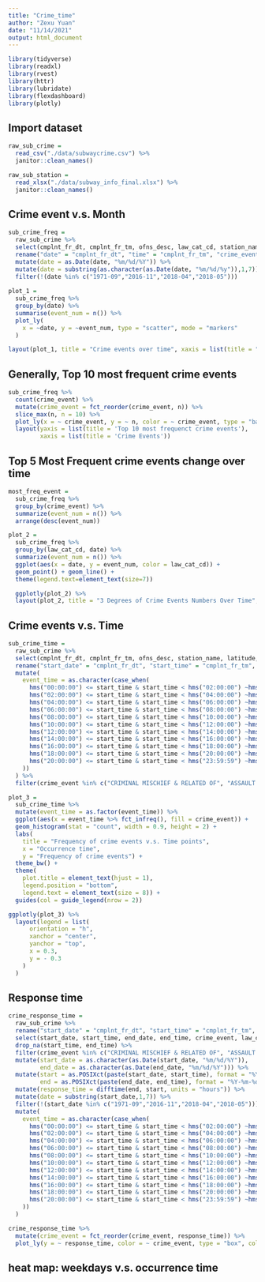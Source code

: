 ```yaml
---
title: "Crime_time"
author: "Zexu Yuan"
date: "11/14/2021"
output: html_document
---
```


```r
library(tidyverse)
library(readxl)
library(rvest)
library(httr)
library(lubridate)
library(flexdashboard)
library(plotly)
```

## Import dataset

```r
raw_sub_crime = 
  read_csv("./data/subwaycrime.csv") %>% 
  janitor::clean_names()

raw_sub_station = 
  read_xlsx("./data/subway_info_final.xlsx") %>% 
  janitor::clean_names()
```

## Crime event v.s. Month

```r
sub_crime_freq = 
  raw_sub_crime %>% 
  select(cmplnt_fr_dt, cmplnt_fr_tm, ofns_desc, law_cat_cd, station_name, latitude, longitude) %>% 
  rename("date" = "cmplnt_fr_dt", "time" = "cmplnt_fr_tm", "crime_event" = "ofns_desc") %>% 
  mutate(date = as.Date(date, "%m/%d/%Y")) %>% 
  mutate(date = substring(as.character(as.Date(date, "%m/%d/%y")),1,7)) %>% 
  filter(!(date %in% c("1971-09","2016-11","2018-04","2018-05")))
  
plot_1 = 
  sub_crime_freq %>% 
  group_by(date) %>% 
  summarise(event_num = n()) %>% 
  plot_ly(
    x = ~date, y = ~event_num, type = "scatter", mode = "markers"
  )

layout(plot_1, title = "Crime events over time", xaxis = list(title = "Month"), yaxis = list(title = "Number of Crime Events"))
```

## Generally, Top 10 most frequent crime events

```r
sub_crime_freq %>% 
  count(crime_event) %>% 
  mutate(crime_event = fct_reorder(crime_event, n)) %>% 
  slice_max(n, n = 10) %>% 
  plot_ly(x = ~ crime_event, y = ~ n, color = ~ crime_event, type = "bar", colors = "viridis") %>% 
  layout(yaxis = list(title = 'Top 10 most frequenct crime events'),
         xaxis = list(title = 'Crime Events'))
```

## Top 5 Most Frequent crime events change over time

```r
most_freq_event = 
  sub_crime_freq %>%
  group_by(crime_event) %>% 
  summarize(event_num = n()) %>% 
  arrange(desc(event_num))

plot_2 = 
  sub_crime_freq %>% 
  group_by(law_cat_cd, date) %>% 
  summarize(event_num = n()) %>% 
  ggplot(aes(x = date, y = event_num, color = law_cat_cd)) + 
  geom_point() + geom_line() + 
  theme(legend.text=element_text(size=7))

  ggplotly(plot_2) %>% 
  layout(plot_2, title = "3 Degrees of Crime Events Numbers Over Time", xaxis = list(title = "Month"), yaxis = list(title = "Number of Crime Events"))

```

## Crime events v.s. Time

```r
sub_crime_time = 
  raw_sub_crime %>% 
  select(cmplnt_fr_dt, cmplnt_fr_tm, ofns_desc, station_name, latitude, longitude) %>% 
  rename("start_date" = "cmplnt_fr_dt", "start_time" = "cmplnt_fr_tm", "crime_event" = "ofns_desc") %>% 
  mutate(
    event_time = as.character(case_when(
      hms("00:00:00") <= start_time & start_time < hms("02:00:00") ~hms("00:00:00"),
      hms("02:00:00") <= start_time & start_time < hms("04:00:00") ~hms("04:00:00"),
      hms("04:00:00") <= start_time & start_time < hms("06:00:00") ~hms("04:00:00"),
      hms("06:00:00") <= start_time & start_time < hms("08:00:00") ~hms("08:00:00"),
      hms("08:00:00") <= start_time & start_time < hms("10:00:00") ~hms("08:00:00"),
      hms("10:00:00") <= start_time & start_time < hms("12:00:00") ~hms("12:00:00"),
      hms("12:00:00") <= start_time & start_time < hms("14:00:00") ~hms("12:00:00"),
      hms("14:00:00") <= start_time & start_time < hms("16:00:00") ~hms("16:00:00"),
      hms("16:00:00") <= start_time & start_time < hms("18:00:00") ~hms("16:00:00"),
      hms("18:00:00") <= start_time & start_time < hms("20:00:00") ~hms("20:00:00"),
      hms("20:00:00") <= start_time & start_time < hms("23:59:59") ~hms("20:00:00"),
    ))
  ) %>% 
  filter(crime_event %in% c("CRIMINAL MISCHIEF & RELATED OF", "ASSAULT 3 & RELATED OFFENSES","HARRASSMENT 2","GRAND LARCENY","DANGEROUS DRUGS","FELONY ASSAULT","ROBBERY","PETIT LARCENY","FORGERY","SEX CRIMES","OFF. AGNST PUB ORD SENSBLTY &","DANGEROUS WEAPONS"))

plot_3 = 
  sub_crime_time %>% 
  mutate(event_time = as.factor(event_time)) %>% 
  ggplot(aes(x = event_time %>% fct_infreq(), fill = crime_event)) + 
  geom_histogram(stat = "count", width = 0.9, height = 2) + 
  labs(
    title = "Frequency of crime events v.s. Time points", 
    x = "Occurrence time", 
    y = "Frequency of crime events") + 
  theme_bw() + 
  theme(
    plot.title = element_text(hjust = 1), 
    legend.position = "bottom",
    legend.text = element_text(size = 8)) + 
  guides(col = guide_legend(nrow = 2))

ggplotly(plot_3) %>%
  layout(legend = list(
      orientation = "h",
      xanchor = "center",
      yanchor = "top",
      x = 0.3,
      y = - 0.3
    )
  )
```

## Response time

```r
crime_response_time = 
  raw_sub_crime %>% 
  rename("start_date" = "cmplnt_fr_dt", "start_time" = "cmplnt_fr_tm", "end_date" = "cmplnt_to_dt", "end_time" = "cmplnt_to_tm", "crime_event" = "ofns_desc") %>% 
  select(start_date, start_time, end_date, end_time, crime_event, law_cat_cd) %>% 
  drop_na(start_time, end_time) %>%
  filter(crime_event %in% c("CRIMINAL MISCHIEF & RELATED OF", "ASSAULT 3 & RELATED OFFENSES","HARRASSMENT 2","GRAND LARCENY","DANGEROUS DRUGS","FELONY ASSAULT","ROBBERY","PETIT LARCENY","FORGERY","SEX CRIMES","OFF. AGNST PUB ORD SENSBLTY &","DANGEROUS WEAPONS")) %>% 
  mutate(start_date = as.character(as.Date(start_date, "%m/%d/%Y")), 
         end_date = as.character(as.Date(end_date, "%m/%d/%Y"))) %>% 
  mutate(start = as.POSIXct(paste(start_date, start_time), format = "%Y-%m-%d %H:%M:%S"), 
         end = as.POSIXct(paste(end_date, end_time), format = "%Y-%m-%d %H:%M:%S")) %>% 
  mutate(response_time = difftime(end, start, units = "hours")) %>% 
  mutate(date = substring(start_date,1,7)) %>% 
  filter(!(start_date %in% c("1971-09","2016-11","2018-04","2018-05"))) %>% 
  mutate(
    event_time = as.character(case_when(
      hms("00:00:00") <= start_time & start_time < hms("02:00:00") ~hms("00:00:00"),
      hms("02:00:00") <= start_time & start_time < hms("04:00:00") ~hms("04:00:00"),
      hms("04:00:00") <= start_time & start_time < hms("06:00:00") ~hms("04:00:00"),
      hms("06:00:00") <= start_time & start_time < hms("08:00:00") ~hms("08:00:00"),
      hms("08:00:00") <= start_time & start_time < hms("10:00:00") ~hms("08:00:00"),
      hms("10:00:00") <= start_time & start_time < hms("12:00:00") ~hms("12:00:00"),
      hms("12:00:00") <= start_time & start_time < hms("14:00:00") ~hms("12:00:00"),
      hms("14:00:00") <= start_time & start_time < hms("16:00:00") ~hms("16:00:00"),
      hms("16:00:00") <= start_time & start_time < hms("18:00:00") ~hms("16:00:00"),
      hms("18:00:00") <= start_time & start_time < hms("20:00:00") ~hms("20:00:00"),
      hms("20:00:00") <= start_time & start_time < hms("23:59:59") ~hms("20:00:00"),
    ))
  )

crime_response_time %>% 
  mutate(crime_event = fct_reorder(crime_event, response_time)) %>% 
  plot_ly(y = ~ response_time, color = ~ crime_event, type = "box", colors = "viridis")
```

## heat map: weekdays v.s. occurrence time
